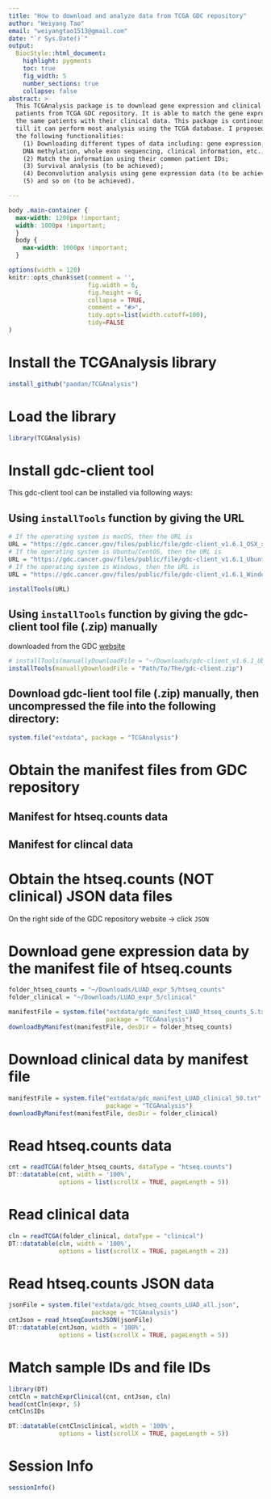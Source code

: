 ```yaml
---
title: "How to download and analyze data from TCGA GDC repository"
author: "Weiyang Tao"
email: "weiyangtao1513@gmail.com"
date: "`r Sys.Date()`"
output: 
  BiocStyle::html_document:
    highlight: pygments
    toc: true
    fig_width: 5
    number_sections: true
    collapse: false
abstract: >
  This TCGAnalysis package is to download gene expression and clinical data of 
  patients from TCGA GDC repository. It is able to match the gene expression of 
  the same patients with their clinical data. This package is continously updating 
  till it can perform most analysis using the TCGA database. I proposed to achieve
  the following functionalities:
    (1) Downloading different types of data including: gene expression, 
    DNA methylation, whole exon sequencing, clinical information, etc.;
    (2) Match the information using their common patient IDs;
    (3) Survival analysis (to be achieved);
    (4) Deconvolution analysis using gene expression data (to be achieved);
    (5) and so on (to be achieved). 

---
```

```css
body .main-container {
  max-width: 1200px !important;
  width: 1000px !important;
  }
  body {
    max-width: 1000px !important;
  }
```
```r
options(width = 120)
knitr::opts_chunk$set(comment = '', 
                      fig.width = 6, 
                      fig.height = 6, 
                      collapse = TRUE, 
                      comment = "#>", 
                      tidy.opts=list(width.cutoff=100), 
                      tidy=FALSE
)
```
# Install the TCGAnalysis library

```r
install_github("paodan/TCGAnalysis")
```

# Load the library

```r
library(TCGAnalysis)
```

# Install gdc-client tool

This gdc-client tool can be installed via following ways:

## Using `installTools` function by giving the URL
```r
# If the operating system is macOS, then the URL is
URL = "https://gdc.cancer.gov/files/public/file/gdc-client_v1.6.1_OSX_x64.zip"
# If the operating system is Ubuntu/CentOS, then the URL is
URL = "https://gdc.cancer.gov/files/public/file/gdc-client_v1.6.1_Ubuntu_x64.zip"
# If the operating system is Windows, then the URL is
URL = "https://gdc.cancer.gov/files/public/file/gdc-client_v1.6.1_Windows_x64.zip"

installTools(URL)
```

## Using `installTools` function by giving the gdc-client tool file (.zip) manually 
downloaded from the GDC [website](https://gdc.cancer.gov/access-data/gdc-data-transfer-tool)

```r
# installTools(manuallyDownloadFile = "~/Downloads/gdc-client_v1.6.1_Ubuntu_x64.zip")
installTools(manuallyDownloadFile = "Path/To/The/gdc-client.zip")
```

## Download gdc-lient tool file (.zip) manually, then uncompressed the file into the following directory:

```r
system.file("extdata", package = "TCGAnalysis")
```

# Obtain the manifest files from GDC repository

## Manifest for htseq.counts data

## Manifest for clincal data


# Obtain the **htseq.counts** (NOT **clinical**) JSON data files

On the right side of the GDC repository website -> click `JSON`

# Download gene expression data by the manifest file of htseq.counts


```r
folder_htseq_counts = "~/Downloads/LUAD_expr_5/htseq_counts"
folder_clinical = "~/Downloads/LUAD_expr_5/clinical"
```

```r
manifestFile = system.file("extdata/gdc_manifest_LUAD_htseq_counts_5.txt",
                           package = "TCGAnalysis")
downloadByManifest(manifestFile, desDir = folder_htseq_counts)
```

# Download clinical data by manifest file
```r
manifestFile = system.file("extdata/gdc_manifest_LUAD_clinical_50.txt",
                           package = "TCGAnalysis")
downloadByManifest(manifestFile, desDir = folder_clinical)
```

# Read htseq.counts data 
```r
cnt = readTCGA(folder_htseq_counts, dataType = "htseq.counts")
DT::datatable(cnt, width = '100%', 
              options = list(scrollX = TRUE, pageLength = 5))
```

# Read clinical data
```r
cln = readTCGA(folder_clinical, dataType = "clinical")
DT::datatable(cln, width = '100%', 
              options = list(scrollX = TRUE, pageLength = 2))

```


# Read htseq.counts JSON data
```r
jsonFile = system.file("extdata/gdc_htseq_counts_LUAD_all.json", 
                       package = "TCGAnalysis")
cntJson = read_htseqCountsJSON(jsonFile)
DT::datatable(cntJson, width = '100%', 
              options = list(scrollX = TRUE, pageLength = 5))

```

# Match sample IDs and file IDs

```r
library(DT)
cntCln = matchExprClinical(cnt, cntJson, cln)
head(cntCln$expr, 5)
cntCln$IDs
```

```r
DT::datatable(cntCln$clinical, width = '100%', 
              options = list(scrollX = TRUE, pageLength = 5))
```

# Session Info
```r
sessionInfo()
```

